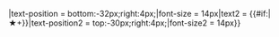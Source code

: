 {{ItemStack|item={{{1}}}|text = {{#if:{{{2|}}}|x{{{2}}}}}|text-position = bottom:-32px;right:4px;|font-size = 14px|text2 = {{#if:{{{3|}}}|★+{{{3}}}}}|text-position2 = top:-30px;right:4px;|font-size2 = 14px}}